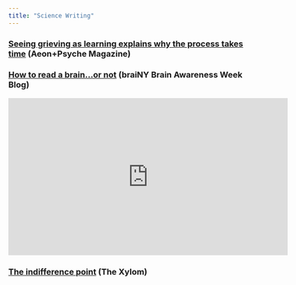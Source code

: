 ```yaml
---
title: "Science Writing"
---
```


### [Seeing grieving as learning explains why the process takes time](https://psyche.co/ideas/seeing-grieving-as-learning-explains-why-the-process-takes-time) (Aeon+Psyche Magazine)

### [How to read a brain...or not](https://www.comebebrainy.com/blog/2022/3/23/how-to-read-a-brain-or-not) (braiNY Brain Awareness Week Blog)

<iframe width="560" height="315" src="https://www.thexylom.com/post/the-indifference-point" title="YouTube video player" frameborder="0" allow="accelerometer; autoplay; clipboard-write; encrypted-media; gyroscope; picture-in-picture" allowfullscreen></iframe>

### [The indifference point](https://www.thexylom.com/post/the-indifference-point) (The Xylom)

<div class="flourish-embed" data-src="story/1073586" data-width="30%"><script src="https://public.flourish.studio/resources/embed.js"></script></div>
